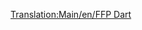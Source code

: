 [[Translation:Main/en/FFP Dart]]
{{Template:Flugzeug/De
|Name=FFP Dart
|Image=[[File:en/AërospatialeSE-310Caravelle.png|FPP Dart]]
|Kosten=32,812 (65.624)
|Geschwindigkeit=947 (592)
|Jährlich=3,656 (7.312)
|Erschienen=1955
|Lebensdauer=18
|Kapazität=90 Passagiere & 10 Säcke Post
|Beschreibung=Eine viel höhere Kapazität als die vorherigen Flugzeuge, aber hält nicht so lange und ist auch teurer.
|Entsprechend=Aérospatiale SE-310 Caravelle
}}